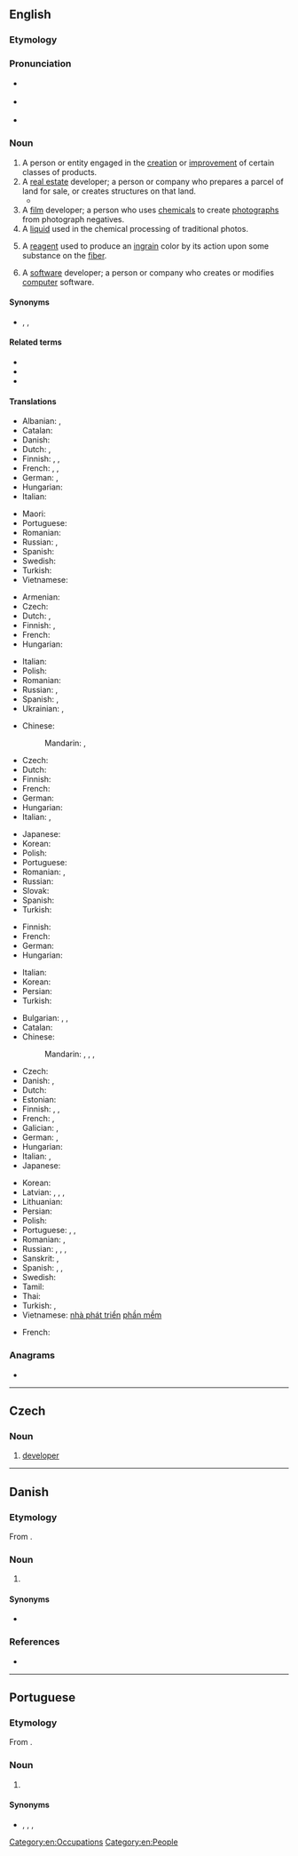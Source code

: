 ==English==
{{wikipedia|dab=developer}}

===Etymology===
{{affix|en|develop|-er|id2=agent noun}}

===Pronunciation===
* {{a|UK}} {{IPA|en|/dɪˈvɛləpə(ɹ)/}}
* {{a|US}} {{IPA|en|/dɪˈvɛləpɚ/}}
* {{hyphenation|en|de|vel|op|er}}

===Noun===
{{en-noun}}

# A person or entity engaged in the [[creation]] or [[improvement]] of certain classes of products.
# A [[real estate]] developer; a person or company who prepares a parcel of land for sale, or creates structures on that land.
#* {{quote-journal|en|date=2013-06-21|author=[http://guardian.co.uk/profile/chico-harlan/ Chico Harlan]
|volume=189|issue=2|page=30|magazine={{w|The Guardian Weekly}}
|title=[http://www.guardian.co.uk/world/2013/jun/18/japan-solar-energy-fukushima-nuclear-renewable-abe Japan pockets the subsidy &hellip;]
|passage=Across Japan, technology companies and private investors are racing to install devices that until recently they had little interest in: solar panels. Massive solar parks are popping up as part of a rapid build-up that one '''developer''' likened to an "explosion."}}
# A [[film]] developer; a person who uses [[chemical]]s to create [[photograph]]s from photograph negatives.
# A [[liquid]] used in the chemical processing of traditional photos.
# {{lb|en|dyeing}} A [[reagent]] used to produce an [[ingrain]] color by its action upon some substance on the [[fiber]].
# {{lb|en|computing}} A [[software]] developer; a person or company who creates or modifies [[computer]] software.

====Synonyms====
* {{sense|person or company who writes computer software}} {{l|en|designer}}, {{l|en|programmer}}, {{l|en|software engineer}}

====Related terms====
* {{l|en|develop}}
* {{l|en|development}}
* {{l|en|developmental}}

====Translations====
{{trans-top|someone engaged in product creation and improvement}}
* Albanian: {{t+|sq|zhvillues|m}}, {{t|sq|zhvilluese|f}}
* Catalan: {{t|ca|desenvolupador|m}}
* Danish: {{t|da|udvikler|c}}
* Dutch: {{t+|nl|ontwikkelaar|m}}, {{t+|nl|ontwerper|m}}
* Finnish: {{t+|fi|kehittäjä}}, {{t|fi|tuotekehittäjä}}, {{t+|fi|devaaja}}
* French: {{t+|fr|concepteur|m}}, {{t+|fr|développeur|m}}, {{t+|fr|créateur|m}}
* German: {{t+|de|Entwickler|m}}, {{t+|de|Entwicklerin|f}}
* Hungarian: {{t+|hu|fejlesztő}}
* Italian: {{t+|it|sviluppatore|m}}
{{trans-mid}}
* Maori: {{t|mi|kaiwhakawhanake }}
* Portuguese: {{t+|pt|desenvolvedor}}
* Romanian: {{t+|ro|creator|m}}
* Russian: {{t+|ru|разрабо́тчик|m}}, {{t+|ru|разрабо́тчица|m}}
* Spanish: {{t|es|desarrollador|m}}
* Swedish: {{t+|sv|utvecklare|c}}
* Turkish: {{t+|tr|geliştirici}}
* Vietnamese: {{t|vi|nhà phát triển}}
{{trans-bottom}}

{{trans-top|real estate developer}}
* Armenian: {{t|hy|կառուցապատող}}
* Czech: {{t+|cs|developer|m}}
* Dutch: {{t+|nl|promotor|m}}, {{t+|nl|projectontwikkelaar|m}}
* Finnish: {{t+|fi|rakennuttaja}}, {{t|fi|kiinteistönkehittäjä}}
* French: {{t+|fr|promoteur}}
* Hungarian: {{t+|hu|fejlesztő}}
{{trans-mid}}
* Italian: {{t+|it|sviluppatore|m}}
* Polish: {{t+|pl|deweloper|m}}
* Romanian: {{t+|ro|constructor|m}}
* Russian: {{t+|ru|застро́йщик|m}}, {{t+|ru|деве́лопер}}
* Spanish: {{t+|es|promotor|m}}, {{t|es|constructor|m}}
* Ukrainian: {{t|uk|забудо́вник|m}}, {{t|uk|деве́лопер|m}}
{{trans-bottom}}

{{trans-top|liquid used in chemical film processing}}
* Chinese:
*: Mandarin: {{t+|cmn|顯影劑|sc=Hani}}, {{t+|cmn|显影剂|tr=xiǎnyǐngjì|sc=Hani}}
* Czech: {{t+|cs|vývojka|f}}
* Dutch: {{t+|nl|ontwikkelaar|m}}
* Finnish: {{t+|fi|kehitin}}
* French: {{t+|fr|développateur|m}}
* German: {{t+|de|Entwickler|m}}
* Hungarian: {{t|hu|előhívó}}
* Italian: {{t|it|liquido per sviluppare|m}}, {{t+|it|sviluppatore|m}}
{{trans-mid}}
* Japanese: {{t|ja|現像液|tr=げんぞうえき, genzōeki|sc=Jpan}}
* Korean: {{t|ko|현상액}}
* Polish: {{t|pl|wywoływacz|m}}
* Portuguese: {{t|pt|revelador|m}}
* Romanian: {{t+|ro|developator|m}}, {{t+|ro|revelator|m}}
* Russian: {{t+|ru|прояви́тель|m}}
* Slovak: {{t|sk|vývojka|f}}
* Spanish: {{t+|es|revelador|m}}
* Turkish: {{t|tr|developman maddesi}}
{{trans-bottom}}

{{trans-top|film developer}}
* Finnish: {{t|fi|([[filmi]]n) [[kehittäjä]]}}
* French: {{t+|fr|révélateur|m}}
* German: {{t+|de|Entwickler|m}}
* Hungarian: {{t|hu|előhívó}}
{{trans-mid}}
* Italian: {{t+|it|sviluppatore|m}}
* Korean: {{t|ko|현상액}}
* Persian: {{t|fa|فیلم‌ساز}}
* Turkish: {{t|tr|film banyosu ilacı}}
{{trans-bottom}}

{{trans-top|software programmer}}
* Bulgarian: {{t|bg|програми́ст|m}}, {{t|bg|програми́стка|f}}, {{t|bg|разрабо́тчик|m}}
* Catalan: {{t|ca|desenvolupador|m}}
* Chinese:
*: Mandarin: {{t+|cmn|開發人員|sc=Hani}}, {{t+|cmn|开发人员|tr=kāifā rényuán|sc=Hani}}, {{t+|cmn|程序員|sc=Hani}}, {{t+|cmn|程序员|tr=chéngxùyuán|sc=Hani}}
* Czech: {{t+|cs|vývojář|m}}
* Danish: {{t|da|udvikler|c}}, {{t|da|programmør|c}}
* Dutch: {{qualifier|-[[analist]]}} {{t+|nl|programmeur|m}}
* Estonian: {{t-needed|et}}
* Finnish: {{t+|fi|kehittäjä}}, {{t+|fi|ohjelmoija}}, {{t+|fi|devaaja}}
* French: {{qualifier|-[[analyste]]}} {{t+|fr|programmeur|m}}, {{t+|fr|développeur|m}}
* Galician: {{t|gl|desenvolvedor|m}}, {{t|gl|desenvolvedora|f}}
* German: {{t+|de|Entwickler|m}}, {{t+|de|Entwicklerin|f}}
* Hungarian: {{t+|hu|fejlesztő}}
* Italian: {{t|it|sviluppatore di software|m}}, {{t+|it|sviluppatore|m}}
* Japanese: {{t|ja|プログラマー|tr=puroguramā}}
{{trans-mid}}
* Korean: {{t|ko|프로그래머}}
* Latvian: {{t|lv|izstrādātājs|m}}, {{t|lv|izstrādātāja|f}}, {{t|lv|izstrādātāji|m-p}}, {{t|lv|izstrādātājas|f-p}}
* Lithuanian: {{t-needed|lt}}
* Persian: {{t+|fa|سازنده}}
* Polish: {{t+|pl|programista|m}}
* Portuguese: {{t+|pt|desenvolvedor|m}}, {{t|pt|developer|m}}, {{t+|pt|programador|m}}
* Romanian: {{t+|ro|developer|m}}, {{t+|ro|programator|m}}
* Russian: {{t+|ru|программи́ст|m}}, {{t+|ru|программи́стка|f}}, {{t+|ru|разрабо́тчик|m}}, {{t+|ru|разрабо́тчица|f}}
* Sanskrit: {{t+|sa|व्युत्पादक|m}}, {{t|sa|व्युत्पादका|f}}
* Spanish: {{t|es|desarrollador|m}}, {{t|es|desarrolladora|f}} {{q|person}}, {{t|es|desarrolladora|f}} {{q|company}}
* Swedish: {{t|sv|mjukvaruutvecklare|c}}
* Tamil: {{t-needed|ta}}
* Thai: {{t-needed|th}}
* Turkish: {{t|tr|yazılım uzmanı}}, {{t+|tr|geliştirici}}
* Vietnamese: [[nhà phát triển]] [[phần mềm]]
{{trans-bottom}}

{{checktrans-top}}
* French: {{t+check|fr|promoteur|m}}
{{trans-mid}}
{{trans-bottom}}

===Anagrams===
* {{anagrams|en|a=deeeloprv|redevelop}}

[[Category:en:Occupations]]
[[Category:en:People]]

----

==Czech==

===Noun===
{{cs-noun|g=m}}

# [[#English|developer]] {{gloss|real estate developer}}

----

==Danish==

===Etymology===
From {{der|da|en|developer}}.

===Noun===
{{da-noun|en|e}}

# {{l|en|developer}}

====Synonyms====
* {{l|da|udvikler}}

===References===
* {{R:DDO}}

----

==Portuguese==

===Etymology===
From {{bor|pt|en|developer}}.

===Noun===
{{pt-noun|m-f|s}}

# {{l|en|developer}} {{gloss|software programmer}}

====Synonyms====
* {{l|pt|desenvolvedor}}, {{l|pt|programador}}, {{l|pt|creador}},